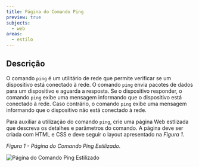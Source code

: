 ```yaml
---
title: Página do Comando Ping
preview: true
subjects:
  - web
areas:
  - estilo
---
```



## Descrição

O comando `ping` é um utilitário de rede que permite verificar se um dispositivo está conectado à rede. O comando `ping` envia pacotes de dados para um dispositivo e aguarda a resposta. Se o dispositivo responder, o comando `ping` exibe uma mensagem informando que o dispositivo está conectado à rede. Caso contrário, o comando `ping` exibe uma mensagem informando que o dispositivo não está conectado à rede.

Para auxiliar a utilização do comando `ping`, crie uma página Web estlizada que descreva os detalhes e parâmetros do comando. A página deve ser criada com HTML e CSS e deve seguir o layout apresentado na _Figura 1_.

_Figura 1 - Página do Comando Ping Estilizado._

<Image
  src={layout}
  alt="Página do Comando Ping Estilizado"
  class="border p-4"
/>
